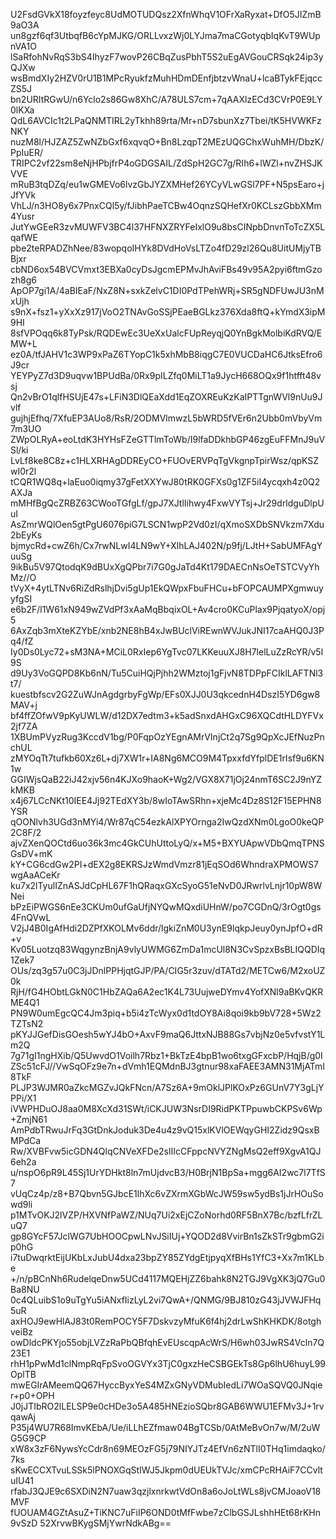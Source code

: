 U2FsdGVkX18foyzfeyc8UdMOTUDQsz2XfnWhqV1OFrXaRyxat+DfO5JIZmB9aO3A
un8gzf6qf3UtbqfB6cYpMJKG/ORLLvxzWj0LYJma7maCGotyqbIqKvT9WUpnVA1O
lSaRfohNvRqS3bS4IhyzF7wovP26CBqZusPbhT5S2uEgAVGouCRSqk24ip3yQJXw
wsBmdXIy2HZV0rU1B1MPcRyukfzMuhHDmDEnfjbtzvWnaU+lcaBTykFEjqccZS5J
bn2URItRGwU/n6Yclo2s86Gw8XhC/A78ULS7cm+7qAAXlzECd3CVrP0E9LY0lKXa
QdL6AVCIc1t2LPaQNMTIRL2yTkhh89rta/Mr+nD7sbunXz7Tbei/tK5HVWKFzNKY
nuzM8l/HJZAZ5ZwNZbGxf6xqvqO+Bn8LzqpT2MEzUQGChxWuhMH/DbzK/PpIuER/
TRIPC2vf22sm8eNjHPbjfrP4oGDGSAIL/ZdSpH2GC7g/RIh6+lWZl+nvZHSJKVVE
mRuB3tqDZq/eu1wGMEVo6lvzGbJYZXMHef26YCyVLwGSl7PF+N5psEaro+jJfYVk
VhLJ/n3HO8y6x7PnxCQl5y/fJibhPaeTCBw4OqnzSQHefXr0KCLszGbbXMm4Yusr
JutYwGEeR3zvMUWFV3BC4l37HFNXZRYFeIxlO9u8bsCINpbDnvnToTcZX5LqafWE
pbe2teRPADZhNee/83wopqoIHYk8DVdHoVsLTZo4fD29zl26Qu8UitUMjyTBBjxr
cbND6ox54BVCVmxt3EBXa0cyDsJgcmEPMvJhAviFBs49v95A2pyi6ftmGzozh8g6
ApOP7gi1A/4aBIEaF/NxZ8N+sxkZelvC1DI0PdTPehWRj+SR5gNDFUwJU3nMxUjh
s9nX+fsz1+yXxXz917jVoO2TNAvGoSSjPEaeBGLkz376Xda8ftQ+kYmdX3ipM9HI
8sfVPOqq6k8TyPsk/RQDEwEc3UeXxUalcFUpReyqjQ0YnBgkMolbiKdRVQ/EMW+L
ez0A/tfJAHV1c3WP9xPaZ6TYopC1k5xhMbB8iqgC7E0VUCDaHC6JtksEfro6J9cr
YEYPyZ7d3D9uqvw1BPUdBa/0Rx9pILZfq0MiLT1a9JycH668OQx9f1htfft48vsj
Qn2vBrO1qlfHSUjE47s+LFiN3DlQEaXdd1EqZOXREuKzKaIPTTgnWVl9nUu9Jvlf
gujhjEfhq/7XfuEP3AUo8/RsR/2ODMVlmwzL5bWRD5fVEr6n2Ubb0mVbyVm7m3UO
ZWpOLRyA+eoLtdK3HYHsFZeGTTlmToWb/I9lfaDDkhbGP46zgEuFFMnJ9uVSl/ki
LvLf8ke8C8z+c1HLXRHAgDDREyCO+FUOvERVPqTgVkgnpTpirWsz/qpKSZwI0r2l
tCQR1WQ8q+laEuo0iqmy37gFetXXYwJ80tRK0GFXs0g1ZF5iI4ycqxh4z0Q2AXJa
mMHfBgQcZRBZ63CWooTGfgLf/gpJ7XJtlIihwy4FxwVYTsj+Jr29drldguDlpUuI
AsZmrWQlOen5gtPgU6076piG7LSCN1wpP2Vd0zI/qXmoSXDbSNVkzm7Xdu2bEyKs
bjmycRd+cwZ6h/Cx7rwNLwI4LN9wY+XlhLAJ402N/p9fj/LJtH+SabUMFAgYuuSg
9ikBu5V97QtodqK9dBUxXgQPbr7i7G0gJaTd4Kt179DAECnNsOeTSTCVyYhMz//O
tVyX+4ytLTNv6RiZdRslhjDvi5gUp1EkQWpxFbuFHCu+bFOPCAUMPXgmwuyyfgSI
e6b2F/l1W61xN949wZVdPf3xAaMqBbqixOL+Av4cro0KCuPlax9PjqatyoX/opj5
6AxZqb3mXteKZYbE/xnb2NE8hB4xJwBUclViREwnWVJukJNI17caAHQ0J3Pq4/fZ
Iy0Ds0Lyc72+sM3NA+MCiL0RxIep6YgTvc07LKKeuuXJ8H7lelLuZzRcYR/v5l9S
d9Uy3VoGQPD8Kb6nN/Tu5CuiHQjPjhh2WMztoj1gFjvN8TDPpFCIklLAFTNl3t7/
kuestbfscv2G2ZuWJnAgdgrbyFgWp/EFs0XJJ0U3qkcednH4DszI5YD6gw8MAV+j
bf4ffZOfwV9pKyUWLW/d12DX7edtm3+k5adSnxdAHGxC96XQCdtHLDYFVx2jf7ZA
1XBUmPVyzRug3KccdV1bg/P0FqpOzYEgnAMrVInjCt2q7Sg9QpXcJEfNuzPnchUL
zMYOqTt7tufkb60Xz6L+dj7XW1r+IA8Ng6MCO9M4TpxxfdYfplDE1rIsf9u6KN1w
GGIWjsQaB22iJ42xjv56n4KJXo9haoK+Wg2/VGX8X71jOj24nmT6SC2J9nYZkMKB
x4j67LCcNKt10IEE4Jj92TEdXY3b/8wIoTAwSRhn+xjeMc4Dz8S12F15EPHN8YSR
qOONlvh3UGd3nMYi4/Wr87qC54ezkAlXPYOrnga2IwQzdXNm0LgoO0keQP2C8F/2
ajvZXenQOCtd6uo36k3mc4GkCUhUttoLyQ/x+M5+BXYUApwVDbQmqTPNSGsDV+mK
kY+CG6cdGw2PI+dEX2g8EKRSJzWmdVmzr81jEqSOd6WhndraXPMOWS7wgAaACeKr
ku7x2lTyulIZnASJdCpHL67F1hQRaqxGXcSyoG51eNvD0JRwrlvLnjr10pW8WNei
bPzEiPWGS6nEe3CKUm0ufGaUfjNYQwMQxdiUHnW/po7CGDnQ/3rOgt0gs4FnQVwL
V2jJ4B0IgAfHdi2DZPfXKOLMv6ddr/lgkiZnM0U3ynE9lqkpJeuy0ynJpfO+dR+v
Kv05Luotzq83WqgynzBnjA9vlyUWMG6ZmDa1mcUl8N3CvSpzxBsBLIQQDIq1Zek7
OUs/zq3g57u0C3jJDnlPPHjqtGJP/PA/CIG5r3zuv/dTATd2/METCw6/M2xoUZ0k
RjH/fG4HObtLGkN0C1HbZAQa6A2ec1K4L73UujweDYmv4YofXNl9aBKvQKRME4Q1
PN9W0umEgcQC4Jm3piq+b5i4zTcWyx0d1tdOY8Ai8qoi9kb9bV728+5Wz2TZTsN2
pKYJJGefDisGOesh5wYJ4bO+AxvF9maQ6JttxNJB88Gs7vbjNz0e5vfvstY1Lm2Q
7g71gI1ngHXib/Q5UwvdO1Voilh7Rbz1+BkTzE4bpB1wo6txgGFxcbP/HqjB/g0I
ZSc51cFJ//VwSqOFz9e7n+dVmh1EQMdnBJ3gtnur98xaFAEE3AMN31MjATmI8TkF
PLJP3WJMR0aZkcMGZvJQkFNcn/A7Sz6A+9mOklJPlKOxPz6GUnV7Y3gLjYPPi/X1
iVWPHDuOJ8aa0M8XcXd31SWt/iCKJUW3NsrDI9RidPKTPpuwbCKPSv6Wp+ZmjN61
AmPdbTRwuJrFq3GtDnkJoduk3De4u4z9vQ15xlKVlOEWqyGHI2Zidz9QsxBMPdCa
Rw/XVBFvw5icGDN4QlqCNVeXFDe2slIIcCFppcNVYZNgMsQ2eff9XgvA1QJ6eh2a
u/nspO6pR9L45Sj1UrYDHkt8ln7mUjdvcB3/H0BrjN1BpSa+mgg6AI2wc7l7TfS7
vUqCz4p/z8+B7Qbvn5GJbcE1lhXc6vZXrmXGbWcJW59sw5ydBs1jJrHOuSowd9li
p1MTvOKJ2lVZP/HXVNfPaWZ/NUq7Ui2xEjCZoNorhd0RF5BnX7Bc/bzfLfrZLuQ7
gp8GYcF57JclWG7UbHOOCpwLNvJSiIUj+YQOD2d8VvirBn1sZkSTr9gbmG2ip0hG
i7tuDwqrktEijUKbLxJubU4dxa23bpZY85ZYdgEtjpyqXfBHs1YfC3+Xx7m1KLbe
+/n/pBCnNh6RudelqeDnw5UCd4117MQEHjZZ6bahk8N2TGJ9VgXK3jQ7Gu0Ba8NU
0c4QLuibS1o9uTgYu5iANxfIizLyL2vi7QwA+/QNMG/9BJ810zG43jJVWJFHq5uR
axHOJ9ewHlAJ83t0RemPOCY5F7DskvzyMfuK6f4hj2drLwShKHKDK/8otghveiBz
owDldcPKYjo55objLVZzRaPbQBfqhEvEUscqpAcWrS/H6wh03JwRS4Vcln7Q23E1
rhH1pPwMd1clNmpRqFpSvoOGVYx3TjC0gxzHeCSBGEkTs8Gp6lhU6huyL99OplTB
mwEGIrAMeemQQ67HyccByxYeS4MZxGNyVDMubIedLi7WOaSQVQ0JNqier+p0+OPH
J0jJTIbRO2lLELSP9e0cHDe3o5A485HNEzioSQbr8GAB6WWU1EFMv3J+1rvqawAj
P35j4WU7R68ImvKEbA/Ue/iLLhEZfmaw04BgTCSb/0AtMeBvOn7w/M/2uWG5G9CP
xW8x3zF6NywsYcCdr8n69MEOzFG5j79NIYJTz4EfVn6zNTlI0THq1imdaqko/7ks
sKwECCXTvuLSSk5lPNOXGqStIWJ5Jkpm0dUEUkTVJc/xmCPcRHAiF7CCvltuIU41
rfabJ3QJE9c6SXDiN2N7uaw3qzjlxnrkwtVdOn8a6oJoLtWLs8jvCMJoaoV18MVF
fUOUAM4GZtAsuZ+TiKNC7uFiIP6OND0tMfFwbe7zClbGSJLshhHEt68rKHn9vSzD
52XrvwBKygSMjYwrNdkABg==
